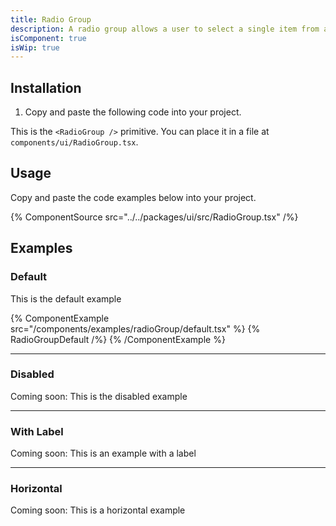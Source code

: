 ```yaml
---
title: Radio Group
description: A radio group allows a user to select a single item from a list of mutually exclusive options.
isComponent: true
isWip: true
---
```


## Installation

1. Copy and paste the following code into your project.

This is the `<RadioGroup />` primitive. You can place it in a file at `components/ui/RadioGroup.tsx`.

## Usage

Copy and paste the code examples below into your project.

{% ComponentSource src="../../packages/ui/src/RadioGroup.tsx" /%}

## Examples

### Default

This is the default example

{% ComponentExample src="/components/examples/radioGroup/default.tsx" %}
{% RadioGroupDefault /%}
{% /ComponentExample %}

---

### Disabled

Coming soon: This is the disabled example

<!-- TODO -->

---

### With Label

Coming soon: This is an example with a label

<!-- TODO -->

---

### Horizontal

Coming soon: This is a horizontal example

<!-- TODO -->
